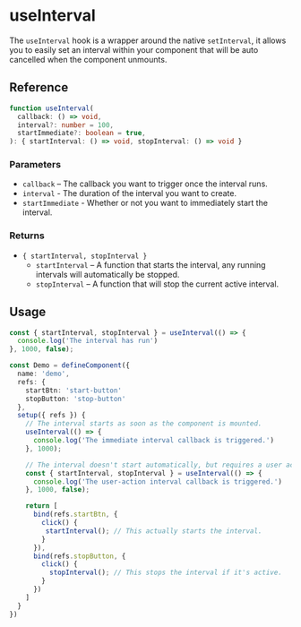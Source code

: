 
<Meta
  title="useInterval/docs"
/>

# useInterval

The `useInterval` hook is a wrapper around the native `setInterval`, it allows you to easily set
an interval within your component that will be auto cancelled when the component unmounts.

## Reference

```ts
function useInterval(
  callback: () => void,
  interval?: number = 100,
  startImmediate?: boolean = true,
): { startInterval: () => void, stopInterval: () => void }
```

### Parameters
* `callback` – The callback you want to trigger once the interval runs.
* `interval` - The duration of the interval you want to create.
* `startImmediate` - Whether or not you want to immediately start the interval.

### Returns
* `{ startInterval, stopInterval }`
  * `startInterval` – A function that starts the interval, any running intervals will automatically be stopped.
  * `stopInterval` – A function that will stop the current active interval.

## Usage

```ts
const { startInterval, stopInterval } = useInterval(() => {
  console.log('The interval has run')
}, 1000, false);
````

```ts
const Demo = defineComponent({
  name: 'demo',
  refs: {
    startBtn: 'start-button'
    stopButton: 'stop-button'
  },
  setup({ refs }) {
    // The interval starts as soon as the component is mounted.
    useInterval(() => {
      console.log('The immediate interval callback is triggered.')
    }, 1000);

    // The interval doesn't start automatically, but requires a user action to start.
    const { startInterval, stopInterval } = useInterval(() => {
      console.log('The user-action interval callback is triggered.')
    }, 1000, false);

    return [
      bind(refs.startBtn, {
        click() {
         startInterval(); // This actually starts the interval.
        }
      }),
      bind(refs.stopButton, {
        click() {
          stopInterval(); // This stops the interval if it's active.
        }
      })
    ]
  }
})
```
